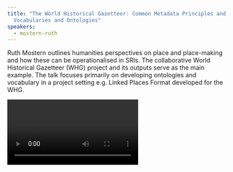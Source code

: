 ```yaml
---
title: "The World Historical Gazetteer: Common Metadata Principles and Common
  Vocabularies and Ontologies"
speakers:
  - mostern-ruth
---
```

Ruth Mostern outlines humanities perspectives on place and place-making and how these can be operationalised in SRIs. The collaborative World Historical Gazetteer (WHG) project and its outputs serve as the main example. The talk focuses primarily on developing ontologies and vocabulary in a project setting e.g. Linked Places Format developed for the WHG.

<Video provider="youtube" id="RmoO-aJjDKw">
  Presentation by Ruth Mostern
</Video>
